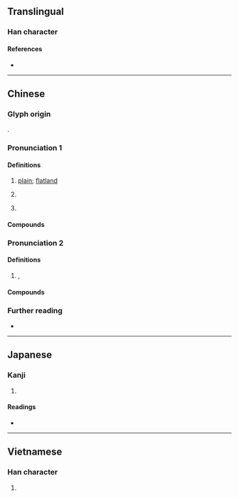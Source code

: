 {{character info}}
{{also|埠}}
==Translingual==

===Han character===
{{Han char|rn=32|rad=土|as=07|sn=10|four=43127|canj=GIJB|ids=⿰土甫}}

====References====
* {{Han ref|kx=0230.121|dkj=05149|hdz=10443.070|uh=57D4|ud=22484|bh=AE48|bd=44616}}

----

==Chinese==
{{zh-forms}}

===Glyph origin===
{{Han compound|土|甫|ls=psc|c1=s|c2=p|t1=earth}}.

===Pronunciation 1===
{{zh-pron
|m=pǔ,bǔ,1nb=standard,2nb=variant
|c=bou3
|h=pfs=phû
|md=puŏ
|mn=po͘
|mn-t=bou1
|w=2phu
|mc=
|oc=
|cat=n
}}

====Definitions====
{{zh-hanzi}}

# {{lb|zh|Hakka|Min Nan}} [[plain]]; [[flatland]]
# {{n-g|Used in placenames.}}
# {{n-g|Used in}} {{zh-l|查埔|cha-po͘|man}}

====Compounds====
{{zh-der|海埔新生地|墓仔埔:bāng-á-po͘|柬埔寨|平埔:pîⁿ-po͘|黃埔|埔頂|塚埔|沙埔|草埔:chháu-po͘|三重埔|北埔|埔心|埔里|大茅埔|平埔族|海埔地|海埔|海埔姜|埔姜:po͘-kiuⁿ |埔稻|埔蘭仔:po͘-lân-á|埔肘仔:po͘-tiú-á|埔秧:po͘-ng|塚仔埔:thióng-á-po͘|平埔番|海沙埔|溪埔|火燒埔|荒埔|新埔|頂埔|外埔|鹽埔|內埔|埔鹽|中埔|鹽埕埔|青埔|東埔蚋溪|鹽埕埔|鹹埔|國姓埔|公埔|林杞埔|埔姜崙|埔姜頭|豆仔埔|大埔林|大埔心|球埔:kiû-po͘|大埔:Dàpǔ|查埔:cha-po͘}}

===Pronunciation 2===
{{zh-pron
|m=bù
|c=bou3
|h=pfs=phû
|md=
|mn=po͘
|mn-t=bou1
|w=
|mc=
|oc=
|cat=n
}}

====Definitions====
{{zh-hanzi}}

# {{n-g|Same as}} {{zh-l|埠}}, {{n-g|used in placenames.}}

====Compounds====
{{zh-der|大埔|埔頭}}

===Further reading===
* {{thcwd|5878}}

----

==Japanese==

===Kanji===
{{ja-kanji|grade=|rs=土07}}

# {{rfdef|ja|sort=土07}}

====Readings====
* {{ja-readings
|goon=ほ
|kanon=ほ
|kun=}}

----

==Vietnamese==

===Han character===
{{vi-hantu|bộ|rs=土07}}

# {{rfdef|vi}}